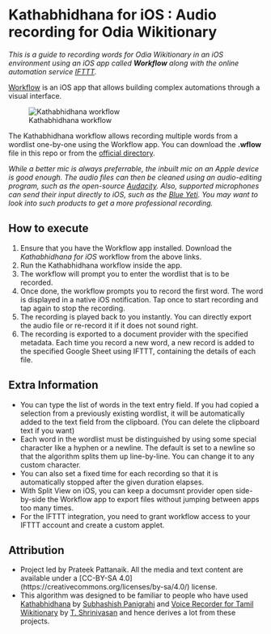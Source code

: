 Kathabhidhana for iOS : Audio recording for Odia Wikitionary
===================================
<i>This is a guide to recording words for Odia Wikitionary in an iOS environment using an iOS app called <b>Workflow</b> along with the online automation service [IFTTT](https://ifttt.com/).</i>

[Workflow](https://workflow.is) is an iOS app that allows building complex automations through a visual interface.

![Kathabhidhana workflow](https://github.com/pattaprateek/Kathabhidhana/blob/master/Kathabhidhana%20for%20iOS/IMG_9475.JPG)

The Kathabhidhana workflow allows recording multiple words from a wordlist one-by-one using the Workflow app. You can download the <b>.wflow</b> file in this repo or from the [official directory](https://workflow.is/workflows/acb7f3c267754b2ca84839d68fb52eef). 

<i>While a better mic is always preferrable, the inbuilt mic on an Apple device is good enough. The audio files can then be cleaned using an audio-editing program, such as the open-source [Audacity](http://www.audacityteam.org/). Also, supported microphones can send their input directly to iOS, such as the [Blue Yeti](http://www.bluemic.com/products/yeti/). You may want to look into such products to get a more professional recording.</i>

 
How to execute
-----
1. Ensure that you have the Workflow app installed. Download the <i>Kathabhidhana for iOS</i> workflow from the above links.
2. Run the Kathabhidhana workflow inside the app.
3. The workflow will prompt you to enter the wordlist that is to be recorded. 
4. Once done, the workflow prompts you to record the first word. The word is displayed in a native iOS notification. Tap once to start recording and tap again to stop the recording. 
5. The recording is played back to you instantly. You can directly export the audio file or re-record it if it does not sound right. 
6. The recording is exported to a document provider with the specified metadata. Each time you record a new word, a new record is added to the specified Google Sheet using IFTTT, containing the details of each file.

Extra Information
-----
- You can type the list of words in the text entry field. If you had copied a selection from a previously existing wordlist, it will be automatically added to the text field from the clipboard. (You can delete the clipboard text if you want)
- Each word in the wordlist must be distinguished by using some special character like a hyphen or a newline. The default is set to a newline so that the algorithm splits them up line-by-line. You can change it to any custom character.
- You can also set a fixed time for each recording so that it is automatically stopped after the given duration elapses.
- With Split View on iOS, you can keep a documsnt provider open side-by-side the Workflow app to export files without jumping between apps too many times.
- For the IFTTT integration, you need to grant workflow access to your IFTTT account and create a custom applet.

Attribution
-----
* Project led by Prateek Pattanaik. All the media and text content are available under a [CC-BY-SA 4.0] (https://creativecommons.org/licenses/by-sa/4.0/) license.
* This algorithm was designed to be familiar to people who have used [Kathabhidhana](https://github.com/OdiaWikimedia/Kathabhidhana) by [Subhashish Panigrahi](https://github.com/psubhashish) and [Voice Recorder for Tamil Wikitionary](https://github.com/tshrinivasan/voice-recorder-for-tawictionary) by [T. Shrinivasan](https://github.com/tshrinivasan) and hence derives a lot from these projects.
